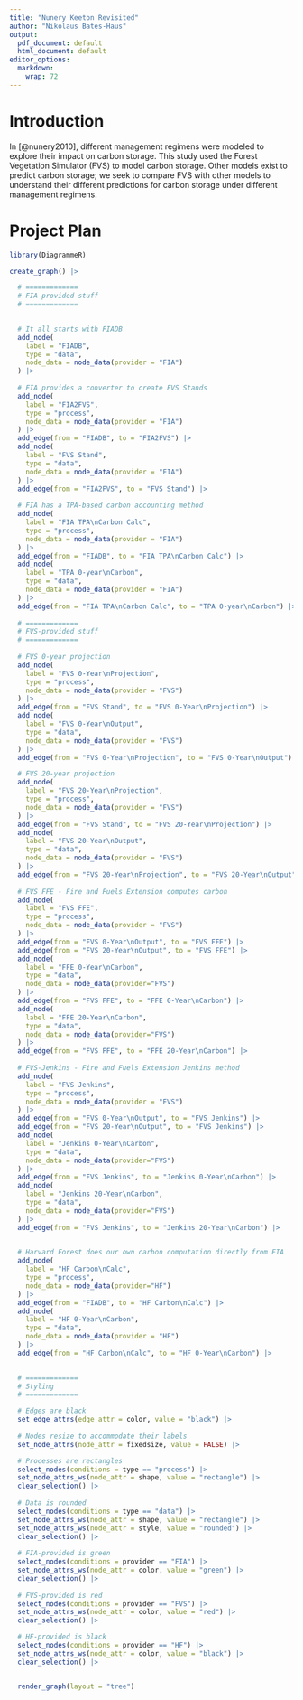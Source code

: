 ```yaml
---
title: "Nunery Keeton Revisited"
author: "Nikolaus Bates-Haus"
output:
  pdf_document: default
  html_document: default
editor_options:
  markdown:
    wrap: 72
---
```


# Introduction

In [@nunery2010], different management regimens were modeled to explore
their impact on carbon storage. This study used the Forest Vegetation
Simulator (FVS) to model carbon storage. Other models exist to predict
carbon storage; we seek to compare FVS with other models to understand
their different predictions for carbon storage under different
management regimens.

# Project Plan
```r
library(DiagrammeR)

create_graph() |>

  # =============
  # FIA provided stuff
  # =============

  
  # It all starts with FIADB
  add_node(
    label = "FIADB",
    type = "data",
    node_data = node_data(provider = "FIA")
  ) |>
  
  # FIA provides a converter to create FVS Stands
  add_node(
    label = "FIA2FVS",
    type = "process",
    node_data = node_data(provider = "FIA")
  ) |>
  add_edge(from = "FIADB", to = "FIA2FVS") |>
  add_node(
    label = "FVS Stand",
    type = "data",
    node_data = node_data(provider = "FIA")
  ) |>
  add_edge(from = "FIA2FVS", to = "FVS Stand") |>
  
  # FIA has a TPA-based carbon accounting method
  add_node(
    label = "FIA TPA\nCarbon Calc",
    type = "process",
    node_data = node_data(provider = "FIA")
  ) |>
  add_edge(from = "FIADB", to = "FIA TPA\nCarbon Calc") |>
  add_node(
    label = "TPA 0-year\nCarbon",
    type = "data",
    node_data = node_data(provider = "FIA")
  ) |>
  add_edge(from = "FIA TPA\nCarbon Calc", to = "TPA 0-year\nCarbon") |>
  
  # =============
  # FVS-provided stuff
  # =============
  
  # FVS 0-year projection
  add_node(
    label = "FVS 0-Year\nProjection",
    type = "process",
    node_data = node_data(provider = "FVS")
  ) |>
  add_edge(from = "FVS Stand", to = "FVS 0-Year\nProjection") |>
  add_node(
    label = "FVS 0-Year\nOutput",
    type = "data",
    node_data = node_data(provider = "FVS")
  ) |>
  add_edge(from = "FVS 0-Year\nProjection", to = "FVS 0-Year\nOutput") |>

  # FVS 20-year projection
  add_node(
    label = "FVS 20-Year\nProjection",
    type = "process",
    node_data = node_data(provider = "FVS")
  ) |>
  add_edge(from = "FVS Stand", to = "FVS 20-Year\nProjection") |>
  add_node(
    label = "FVS 20-Year\nOutput",
    type = "data",
    node_data = node_data(provider = "FVS")
  ) |>
  add_edge(from = "FVS 20-Year\nProjection", to = "FVS 20-Year\nOutput") |>
  
  # FVS FFE - Fire and Fuels Extension computes carbon
  add_node(
    label = "FVS FFE",
    type = "process",
    node_data = node_data(provider = "FVS")
  ) |>
  add_edge(from = "FVS 0-Year\nOutput", to = "FVS FFE") |>
  add_edge(from = "FVS 20-Year\nOutput", to = "FVS FFE") |>
  add_node(
    label = "FFE 0-Year\nCarbon",
    type = "data",
    node_data = node_data(provider="FVS")
  ) |>
  add_edge(from = "FVS FFE", to = "FFE 0-Year\nCarbon") |>
  add_node(
    label = "FFE 20-Year\nCarbon",
    type = "data",
    node_data = node_data(provider="FVS")
  ) |>
  add_edge(from = "FVS FFE", to = "FFE 20-Year\nCarbon") |>
  
  # FVS-Jenkins - Fire and Fuels Extension Jenkins method
  add_node(
    label = "FVS Jenkins",
    type = "process",
    node_data = node_data(provider = "FVS")
  ) |>
  add_edge(from = "FVS 0-Year\nOutput", to = "FVS Jenkins") |>
  add_edge(from = "FVS 20-Year\nOutput", to = "FVS Jenkins") |>
  add_node(
    label = "Jenkins 0-Year\nCarbon",
    type = "data",
    node_data = node_data(provider="FVS")
  ) |>
  add_edge(from = "FVS Jenkins", to = "Jenkins 0-Year\nCarbon") |>
  add_node(
    label = "Jenkins 20-Year\nCarbon",
    type = "data",
    node_data = node_data(provider="FVS")
  ) |>
  add_edge(from = "FVS Jenkins", to = "Jenkins 20-Year\nCarbon") |>

  
  # Harvard Forest does our own carbon computation directly from FIA
  add_node(
    label = "HF Carbon\nCalc",
    type = "process",
    node_data = node_data(provider="HF")
  ) |>
  add_edge(from = "FIADB", to = "HF Carbon\nCalc") |>
  add_node(
    label = "HF 0-Year\nCarbon",
    type = "data",
    node_data = node_data(provider = "HF")
  ) |>
  add_edge(from = "HF Carbon\nCalc", to = "HF 0-Year\nCarbon") |>
  

  # =============
  # Styling
  # =============

  # Edges are black
  set_edge_attrs(edge_attr = color, value = "black") |>
  
  # Nodes resize to accommodate their labels
  set_node_attrs(node_attr = fixedsize, value = FALSE) |>

  # Processes are rectangles
  select_nodes(conditions = type == "process") |>
  set_node_attrs_ws(node_attr = shape, value = "rectangle") |>
  clear_selection() |>
  
  # Data is rounded
  select_nodes(conditions = type == "data") |>
  set_node_attrs_ws(node_attr = shape, value = "rectangle") |>
  set_node_attrs_ws(node_attr = style, value = "rounded") |>
  clear_selection() |>
  
  # FIA-provided is green
  select_nodes(conditions = provider == "FIA") |>
  set_node_attrs_ws(node_attr = color, value = "green") |>
  clear_selection() |>
  
  # FVS-provided is red
  select_nodes(conditions = provider == "FVS") |>
  set_node_attrs_ws(node_attr = color, value = "red") |>
  clear_selection() |>

  # HF-provided is black
  select_nodes(conditions = provider == "HF") |>
  set_node_attrs_ws(node_attr = color, value = "black") |>
  clear_selection() |>


  render_graph(layout = "tree")
```
